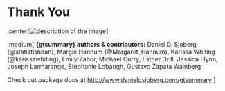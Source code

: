 # Thank You

.center[![description of the image](images/tbl_summary_demo_fast.gif)]

.medium[
**{gtsummary} authors & contributors:** 
Daniel D. Sjoberg (@statistishdan), Margie Hannum (@Margaret_Hannum), Karissa Whiting (@karissawhiting), Emily Zabor, Michael Curry, Esther Drill, Jessica Flynn, Joseph Larmarange, Stephanie Lobaugh, Gustavo Zapata Wainberg

Check out package docs at <a href="http://www.danieldsjoberg.com/gtsummary">http://www.danieldsjoberg.com/gtsummary</a>
]